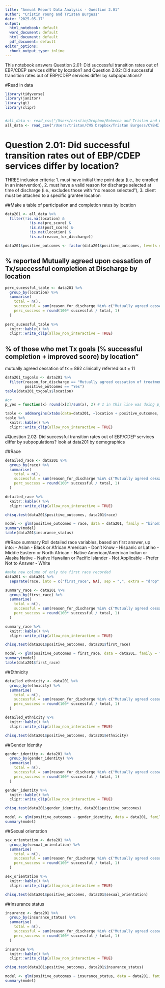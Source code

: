 ```yaml
---
title: "Annual Report Data Analysis - Question 2.01"
author: "Cristin Young and Tristan Burgess"
date: '2025-05-17'
output:
  html_notebook: default
  word_document: default
  html_document: default
  pdf_document: default
editor_options: 
  chunk_output_type: inline
---
```


This notebook answers Question 2.01: Did successful transition rates out of EBP/CDEP services differ by location? and Question 2.02: Did successful transition rates out of EBP/CDEP services differ by subpopulations?

#Read in data
```r
library(tidyverse)
library(janitor)
library(gt)
library(clipr)


#all_data <- read_csv("/Users/cristin/Dropbox/Rebecca and Tristan and Cristin/EInsight Data/demographic_discharge_clean.csv", show_col_types = FALSE)
all_data <- read_csv("/Users/tristan/CWS Dropbox/Tristan Burgess/CYBHI Project/Rebecca and Tristan and Cristin/EInsight Data/demographic_discharge_clean.csv", show_col_types = FALSE)
```


# Question 2.01: Did successful transition rates out of EBP/CDEP services differ by location?
THREE inclusion criteria:
 1. must have initial time point data (i.e., be enrolled in an intervention), 
 2. must have a valid reason for discharge selected at time of discharge (i.e., excludes those with "no reason selected"), 
 3. client must be attached to a specific grantee location

##Make a table of participation and completion rates by location
```r
data201 <- all_data %>% 
  filter(!is.na(location) & 
           !is.na(pre_score) & 
           !is.na(post_score) & 
           !is.nat(location) &
           !is.na(reason_for_discharge))

data201$positive_outcomes <- factor(data201$positive_outcomes, levels = c("No", "Yes"))
```

## % reported Mutually agreed upon cessation of Tx/successful completion at Discharge by location
```r
perc_sucessful_table <- data201 %>% 
  group_by(location) %>% 
  summarise(
    total = n(),
    successful = sum(reason_for_discharge %in% c("Mutually agreed cessation of treatment (Successful Completion)","Clinically referred out"), na.rm = TRUE),
    perc_success = round(100* successful / total, 1)
  )
              
perc_sucessful_table %>% 
  knitr::kable() %>% 
  clipr::write_clip(allow_non_interactive = TRUE)
```

## % of those who met Tx goals (% successful completion + improved score) by location"
mutually agreed cessation of tx = 892
clinically referred out = 11
```r
data201_txgoals <- data201 %>% 
  filter(reason_for_discharge == "Mutually agreed cessation of treatment (Successful Completion)",
         positive_outcomes == "Yes")
table(data201_txgoals$location)

#or
p_yes = function(x) round(x[2]/sum(x), 2) # 1 in this line was doing p_no!

table <- addmargins(xtabs(data=data201, ~location + positive_outcomes, subset = data201$reason_for_discharge == "Mutually agreed cessation of treatment (Successful Completion)"), FUN = list(p_yes))
table %>% 
  knitr::kable() %>% 
  clipr::write_clip(allow_non_interactive = TRUE)
```


#Question 2.02: Did successful transition rates out of EBP/CDEP services differ by subpopulations?
look at data201 by demographics

##Race
```r
detailed_race <- data201 %>% 
  group_by(race) %>% 
  summarise(
    total = n(),
    successful = sum(reason_for_discharge %in% c("Mutually agreed cessation of treatment (Successful Completion)","Clinically referred out"), na.rm = TRUE),
    perc_success = round(100* successful / total, 1)
  )

detailed_race %>% 
  knitr::kable() %>% 
  clipr::write_clip(allow_non_interactive = TRUE)

chisq.test(data201$positive_outcomes, data201$race)

model <- glm(positive_outcomes ~ race, data = data201, family = "binomial")
summary(model)
table(data201$insurance_status)
```

##Race summary
Roll detailed race variables, based on first answer, up into: 
- Asian
- Black or African American
- Don't Know
- Hispanic or Latino
- Middle Eastern or North African
- Native American/American Indian or Alaska Native
- Native Hawaiian or Pacific Islander
- Not Applicable
- Prefer Not to Answer
- White
```r
#make new column of only the first race recorded
data201 <- data201 %>% 
  separate(race, into = c("first_race", NA), sep = ",", extra = "drop", remove = FALSE)

summary_race <- data201 %>% 
  group_by(first_race) %>% 
  summarise(
    total = n(),
    successful = sum(reason_for_discharge %in% c("Mutually agreed cessation of treatment (Successful Completion)","Clinically referred out"), na.rm = TRUE),
    perc_success = round(100* successful / total, 1)
  )

summary_race %>% 
  knitr::kable() %>% 
  clipr::write_clip(allow_non_interactive = TRUE)

chisq.test(data201$positive_outcomes, data201$first_race)

model <- glm(positive_outcomes ~ first_race, data = data201, family = "binomial")
summary(model)
table(data201$first_race)
```


##Ethnicity
```r
detailed_ethnicity <- data201 %>% 
  group_by(ethnicity) %>% 
  summarise(
    total = n(),
    successful = sum(reason_for_discharge %in% c("Mutually agreed cessation of treatment (Successful Completion)","Clinically referred out"), na.rm = TRUE),
    perc_success = round(100* successful / total, 1)
  )

detailed_ethnicity %>% 
  knitr::kable() %>% 
  clipr::write_clip(allow_non_interactive = TRUE)

chisq.test(data201$positive_outcomes, data201$ethnicity)
```

##Gender Identity
```r
gender_identity <- data201 %>% 
  group_by(gender_identity) %>% 
  summarise(
    total = n(),
    successful = sum(reason_for_discharge %in% c("Mutually agreed cessation of treatment (Successful Completion)","Clinically referred out"), na.rm = TRUE),
    perc_success = round(100* successful / total, 1)
  )

gender_identity %>% 
  knitr::kable() %>% 
  clipr::write_clip(allow_non_interactive = TRUE)

chisq.test(data201$gender_identity, data201$positive_outcomes)

model <- glm(positive_outcomes ~ gender_identity, data = data201, family = "binomial")
summary(model)
```
##Sexual orientation
```r
sex_orientation <- data201 %>% 
  group_by(sexual_orientation) %>% 
  summarise(
    total = n(),
    successful = sum(reason_for_discharge %in% c("Mutually agreed cessation of treatment (Successful Completion)","Clinically referred out"), na.rm = TRUE),
    perc_success = round(100* successful / total, 1)
  )

sex_orientation %>% 
  knitr::kable() %>% 
  clipr::write_clip(allow_non_interactive = TRUE)

chisq.test(data201$positive_outcomes, data201$sexual_orientation)
```

##Insurance status
```r
insurance <- data201 %>% 
  group_by(insurance_status) %>% 
  summarise(
    total = n(),
    successful = sum(reason_for_discharge %in% c("Mutually agreed cessation of treatment (Successful Completion)","Clinically referred out"), na.rm = TRUE),
    perc_success = round(100* successful / total, 1)
  )

insurance %>% 
  knitr::kable() %>% 
  clipr::write_clip(allow_non_interactive = TRUE)

chisq.test(data201$positive_outcomes, data201$insurance_status)

model <- glm(positive_outcomes ~ insurance_status, data = data201, family = "binomial")
summary(model)
```